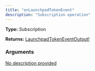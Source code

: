 ```yaml
---
title: "onLaunchpadTokenEvent"
description: "Subscription operation"
---
```


**Type:** Subscription

**Returns:** [LaunchpadTokenEventOutput!](/api-reference/types/launchpadtokeneventoutput)

### Arguments

<a href="/api-reference/types/onlaunchpadtokeneventinput">
  <ResponseField name="input" type="OnLaunchpadTokenEventInput">
    No description provided
  </ResponseField>
</a>

